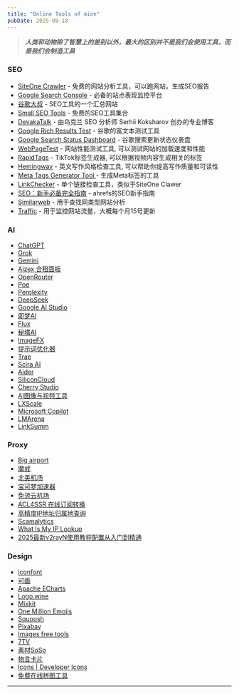 ```yaml
---
title: "Online Tools of mine"
pubDate: 2025-08-18
---
```


> ***人类和动物除了智慧上的差别以外，最大的区别并不是我们会使用工具，而是我们会制造工具***

### SEO

- [SiteOne Crawler](https://crawler.siteone.io/?utm_source=app&utm_medium=win32&utm_campaign=x64&utm_content=1.0.8) - 免费的网站分析工具，可以跑网站，生成SEO报告
- [Google Search Console](https://search.google.com/search-console) - 必备的站点表现监控平台
- [谷歌大叔](https://seowaimao.com/) - SEO工具的一个汇总网站
- [Small SEO Tools](https://smallseotools.com/) - 免费的SEO工具集合
- [DevakaTalk](https://devakatalk.com/) - 由乌克兰 SEO 分析师 Serhii Koksharov 创办的专业博客
- [Google Rich Results Test](https://search.google.com/test/rich-results) - 谷歌的富文本测试工具
- [Google Search Status Dashboard](https://status.search.google.com/products/rGHU1u87FJnkP6W2GwMi/history) - 谷歌搜索更新状态仪表盘
- [WebPageTest](https://www.webpagetest.org/) - 网站性能测试工具, 可以测试网站的加载速度和性能
- [RapidTags](https://rapidtags.io/tiktok) - TikTok标签生成器, 可以根据视频内容生成相关的标签
- [Hemingway](https://hemingwayapp.com/) - 英文写作风格检查工具, 可以帮助你提高写作质量和可读性
- [Meta Tags Generator Tool ](https://websitemetadata.com/meta-tags-generator) - 生成Meta标签的工具
- [LinkChecker](https://link-checker.itea.dev/) - 单个链接检查工具，类似于SiteOne Clawer
- [SEO：新手必备完全指南](https://ahrefs.com/zh/seo) - ahrefs的SEO新手指南
- [Similarweb](https://similarwebcn.com/) - 用于查找同类型网站分析
- [Traffic](https://traffic.cv/) - 用于监控网站流量，大概每个月15号更新

### AI

- [ChatGPT](https://openai.com/chatgpt/)
- [Grok](https://grok.com/)
- [Gemini](https://gemini.google.com/app)
- [Aizex 合租面板](https://aizex.net/plusPool)
- [OpenRouter](https://openrouter.ai/)
- [Poe](https://poe.com/login)
- [Perplexity](https://www.perplexity.ai/)
- [DeepSeek](https://chat.deepseek.com/)
- [Google AI Studio](https://aistudio.google.com/app/)
- [即梦AI](https://jimeng.jianying.com/)
- [Flux](https://www.flux.ai/)
- [秘塔AI](https://metaso.cn/)
- [ImageFX](https://labs.google/fx/tools/image-fx)
- [提示词优化器](https://prompt.always200.com/)
- [Trae](https://www.trae.com.cn/)
- [Scira AI](https://scira.ai/)
- [Aider](https://aider.chat/)
- [SiliconCloud](https://cloud.siliconflow.cn/)
- [Cherry Studio](https://www.cherry-ai.com/)
- [AI图像与视频工具](https://pixwith.ai/zh)
- [LXScale](https://www.lxscale.xyz/)
- [Microsoft Copilot](https://copilot.microsoft.com/)
- [LMArena](https://lmarena.ai/)
- [LinkSumm](https://linksumm.aimerge.cc/)

### Proxy

- [Big airport](https://bigairport-mirror.com/)
- [魔戒](https://mojie.me/#/dashboard)
- [北美机场](https://xn--djr29gc2r0vx.com/#/dashboard)
- [宝可梦加速器](https://web4.52pokemon.cc/dashboard)
- [免流云机场](https://ml4.hfhfb.homes/#/dashboard)
- [ACL4SSR 在线订阅转换](https://acl4ssr-sub.github.io/)
- [高精度IP地址归属地查询](https://ping0.cc/)
- [Scamalytics](https://scamalytics.com/)
- [What Is My IP Lookup](https://whatismyiplookup.com/index.php)
- [2025最新v2rayN使用教程配置从入门到精通](https://v2rayn.org/)

### Design

- [iconfont](https://www.iconfont.cn/)
- [可画](https://www.canva.com/)
- [Apache ECharts](https://echarts.apache.org/zh/index.html)
- [Logo.wine](https://www.logo.wine/)
- [Mixkit](https://mixkit.co/)
- [One Million Emojis](https://onemillionemojis.com/)
- [Squoosh](https://squoosh.app/)
- [Pixabay](https://pixabay.com/zh/)
- [Images free tools](https://pinetools.com/c-images/)
- [7TV](https://7tv.app/)
- [素材SoSo](https://clipso.agilestudio.cn/)
- [物言卡片](https://mono.cards/zh)
- [Icons | Developer Icons](https://xandemon.github.io/developer-icons/icons/All/)
- [免费在线拼图工具](https://img.ops-coffee.cn/)

---
